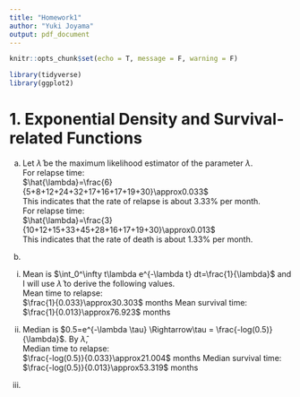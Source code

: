 ```yaml
---
title: "Homework1"
author: "Yuki Joyama"
output: pdf_document
---
```


```r
knitr::opts_chunk$set(echo = T, message = F, warning = F)

library(tidyverse)
library(ggplot2)
```
# 1. Exponential Density and Survival-related Functions
(a) Let $\hat{\lambda}$ be the maximum likelihood estimator of the parameter $\lambda$.  
For relapse time:  
$\hat{\lambda}=\frac{6}{5+8+12+24+32+17+16+17+19+30}\approx0.033$  
This indicates that the rate of relapse is about 3.33% per month.  
For relapse time:  
$\hat{\lambda}=\frac{3}{10+12+15+33+45+28+16+17+19+30}\approx0.013$  
This indicates that the rate of death is about 1.33% per month. 

(b)   
i. Mean is $\int_0^\infty t\lambda e^{-\lambda t} dt=\frac{1}{\lambda}$ and I will use $\hat{\lambda}$ to derive the following values.  
Mean time to relapse:  
$\frac{1}{0.033}\approx30.303$ months
Mean survival time:  
$\frac{1}{0.013}\approx76.923$ months  

ii. Median is $0.5=e^{-\lambda \tau} \Rightarrow\tau = \frac{-log(0.5)}{\lambda}$. By $\hat{\lambda}$,  
Median time to relapse:  
$\frac{-log(0.5)}{0.033}\approx21.004$ months
Median survival time:  
$\frac{-log(0.5)}{0.013}\approx53.319$ months    

iii. 






